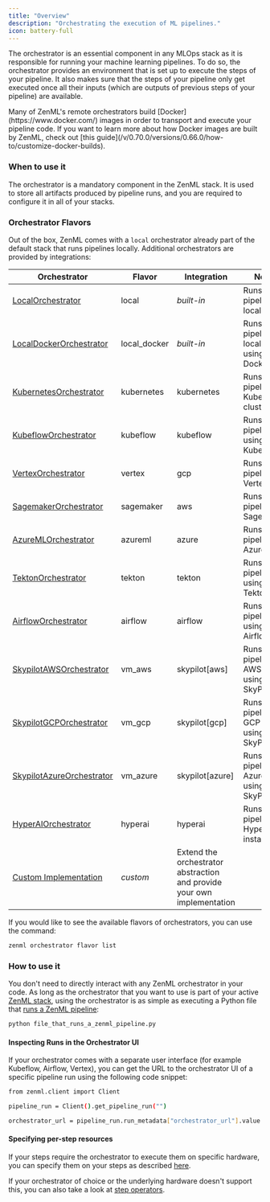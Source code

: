 ```yaml
---
title: "Overview"
description: "Orchestrating the execution of ML pipelines."
icon: battery-full
---
```


The orchestrator is an essential component in any MLOps stack as it is responsible for running your machine learning pipelines. To do so, the orchestrator provides an environment that is set up to execute the steps of your pipeline. It also makes sure that the steps of your pipeline only get executed once all their inputs (which are outputs of previous steps of your pipeline) are available.

<Info>
  Many of ZenML's remote orchestrators build [Docker](https://www.docker.com/) images in order to transport and execute your pipeline code. If you want to learn more about how Docker images are built by ZenML, check out [this guide](/v/0.70.0/versions/0.66.0/how-to/customize-docker-builds).
</Info>

### When to use it

The orchestrator is a mandatory component in the ZenML stack. It is used to store all artifacts produced by pipeline runs, and you are required to configure it in all of your stacks.

### Orchestrator Flavors

Out of the box, ZenML comes with a `local` orchestrator already part of the default stack that runs pipelines locally. Additional orchestrators are provided by integrations:

| Orchestrator                                                             | Flavor        | Integration                                                             | Notes                                           |
| ------------------------------------------------------------------------ | ------------- | ----------------------------------------------------------------------- | ----------------------------------------------- |
| [LocalOrchestrator](/v/0.70.0/versions/0.66.0/stack-components/orchestrators/local)               | local         | _built-in_                                                              | Runs your pipelines locally.                    |
| [LocalDockerOrchestrator](/v/0.70.0/versions/0.66.0/stack-components/orchestrators/local-docker)  | local\_docker | _built-in_                                                              | Runs your pipelines locally using Docker.       |
| [KubernetesOrchestrator](/v/0.70.0/versions/0.66.0/stack-components/orchestrators/kubernetes)     | kubernetes    | kubernetes                                                              | Runs your pipelines in Kubernetes clusters.     |
| [KubeflowOrchestrator](/v/0.70.0/versions/0.66.0/stack-components/orchestrators/kubeflow)         | kubeflow      | kubeflow                                                                | Runs your pipelines using Kubeflow.             |
| [VertexOrchestrator](/v/0.70.0/versions/0.66.0/stack-components/orchestrators/vertex)             | vertex        | gcp                                                                     | Runs your pipelines in Vertex AI.               |
| [SagemakerOrchestrator](/v/0.70.0/versions/0.66.0/stack-components/orchestrators/sagemaker)       | sagemaker     | aws                                                                     | Runs your pipelines in Sagemaker.               |
| [AzureMLOrchestrator](/v/0.70.0/versions/0.66.0/stack-components/orchestrators/azureml)           | azureml       | azure                                                                   | Runs your pipelines in AzureML.                 |
| [TektonOrchestrator](/v/0.70.0/versions/0.66.0/stack-components/orchestrators/tekton)             | tekton        | tekton                                                                  | Runs your pipelines using Tekton.               |
| [AirflowOrchestrator](/v/0.70.0/versions/0.66.0/stack-components/orchestrators/airflow)           | airflow       | airflow                                                                 | Runs your pipelines using Airflow.              |
| [SkypilotAWSOrchestrator](/v/0.70.0/versions/0.66.0/stack-components/orchestrators/skypilot-vm)   | vm\_aws       | skypilot\[aws\]                                                         | Runs your pipelines in AWS VMs using SkyPilot   |
| [SkypilotGCPOrchestrator](/v/0.70.0/versions/0.66.0/stack-components/orchestrators/skypilot-vm)   | vm\_gcp       | skypilot\[gcp\]                                                         | Runs your pipelines in GCP VMs using SkyPilot   |
| [SkypilotAzureOrchestrator](/v/0.70.0/versions/0.66.0/stack-components/orchestrators/skypilot-vm) | vm\_azure     | skypilot\[azure\]                                                       | Runs your pipelines in Azure VMs using SkyPilot |
| [HyperAIOrchestrator](/v/0.70.0/versions/0.66.0/stack-components/orchestrators/hyperai)           | hyperai       | hyperai                                                                 | Runs your pipeline in HyperAI.ai instances.     |
| [Custom Implementation](/v/0.70.0/versions/0.66.0/stack-components/orchestrators/custom)          | _custom_      | Extend the orchestrator abstraction and provide your own implementation |                                                 |

If you would like to see the available flavors of orchestrators, you can use the command:

```bash
zenml orchestrator flavor list
```

### How to use it

You don't need to directly interact with any ZenML orchestrator in your code. As long as the orchestrator that you want to use is part of your active [ZenML stack](/v/0.70.0/versions/0.66.0/user-guide/production-guide/understand-stacks), using the orchestrator is as simple as executing a Python file that [runs a ZenML pipeline](https://github.com/zenml-io/zenml/blob/release/0.66.0/docs/book/versions/0.66.0/user-guide/starter-guide/starter-guide.md):

```bash
python file_that_runs_a_zenml_pipeline.py
```

#### Inspecting Runs in the Orchestrator UI

If your orchestrator comes with a separate user interface (for example Kubeflow, Airflow, Vertex), you can get the URL to the orchestrator UI of a specific pipeline run using the following code snippet:

```bash
from zenml.client import Client

pipeline_run = Client().get_pipeline_run("")

orchestrator_url = pipeline_run.run_metadata["orchestrator_url"].value
```

#### Specifying per-step resources

If your steps require the orchestrator to execute them on specific hardware, you can specify them on your steps as described [here](/v/0.70.0/versions/0.66.0/how-to/use-configuration-files/runtime-configuration).

If your orchestrator of choice or the underlying hardware doesn't support this, you can also take a look at [step operators](/v/0.70.0/versions/0.66.0/stack-components/step-operators).

